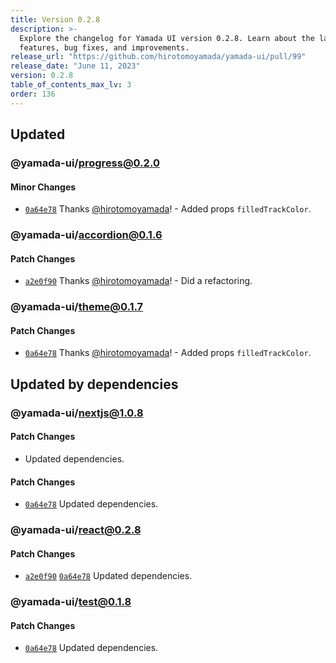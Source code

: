 ```yaml
---
title: Version 0.2.8
description: >-
  Explore the changelog for Yamada UI version 0.2.8. Learn about the latest
  features, bug fixes, and improvements.
release_url: "https://github.com/hirotomoyamada/yamada-ui/pull/99"
release_date: "June 11, 2023"
version: 0.2.8
table_of_contents_max_lv: 3
order: 136
---
```


## Updated

### @yamada-ui/progress@0.2.0

#### Minor Changes

- [`0a64e78`](https://github.com/hirotomoyamada/yamada-ui/commit/0a64e7895dc1bbb2cba5230e9e7d16836f5a2f4c) Thanks [@hirotomoyamada](https://github.com/hirotomoyamada)! - Added props `filledTrackColor`.

### @yamada-ui/accordion@0.1.6

#### Patch Changes

- [`a2e0f90`](https://github.com/hirotomoyamada/yamada-ui/commit/a2e0f90d44bf83191c6bf252faa4976deeee7a91) Thanks [@hirotomoyamada](https://github.com/hirotomoyamada)! - Did a refactoring.

### @yamada-ui/theme@0.1.7

#### Patch Changes

- [`0a64e78`](https://github.com/hirotomoyamada/yamada-ui/commit/0a64e7895dc1bbb2cba5230e9e7d16836f5a2f4c) Thanks [@hirotomoyamada](https://github.com/hirotomoyamada)! - Added props `filledTrackColor`.

## Updated by dependencies

### @yamada-ui/nextjs@1.0.8

#### Patch Changes

- Updated dependencies.

#### Patch Changes

- [`0a64e78`](https://github.com/hirotomoyamada/yamada-ui/commit/0a64e7895dc1bbb2cba5230e9e7d16836f5a2f4c) Updated dependencies.

### @yamada-ui/react@0.2.8

#### Patch Changes

- [`a2e0f90`](https://github.com/hirotomoyamada/yamada-ui/commit/a2e0f90d44bf83191c6bf252faa4976deeee7a91) [`0a64e78`](https://github.com/hirotomoyamada/yamada-ui/commit/0a64e7895dc1bbb2cba5230e9e7d16836f5a2f4c) Updated dependencies.

### @yamada-ui/test@0.1.8

#### Patch Changes

- [`0a64e78`](https://github.com/hirotomoyamada/yamada-ui/commit/0a64e7895dc1bbb2cba5230e9e7d16836f5a2f4c) Updated dependencies.
